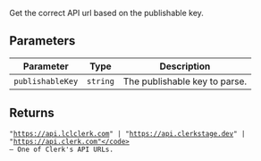 Get the correct API url based on the publishable key.

## Parameters

| Parameter        | Type     | Description                   |
| ---------------- | -------- | ----------------------------- |
| `publishableKey` | `string` | The publishable key to parse. |

## Returns

<code>"https://api.lclclerk.com" \| "https://api.clerkstage.dev" \| "https://api.clerk.com"</code> — One of Clerk's API URLs.
